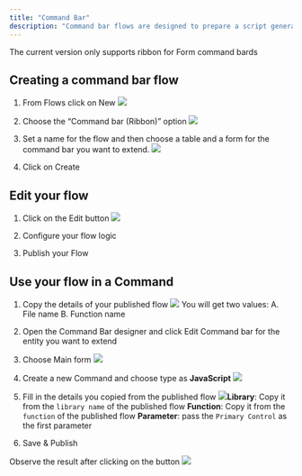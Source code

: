 ```yaml
---
title: "Command Bar"
description: "Command bar flows are designed to prepare a script generated from the maker configurations to be added by the maker to the command they designed using the command bar designer in PowerApps or using any community tools such as RibbonWorkBench."
---
```


<Warning>
  The current version only supports ribbon for Form command bards
</Warning>

## Creating a command bar flow

1. From Flows click on New ![](/images/ribbonnew.webp)

2. Choose the “Command bar (Ribbon)” option ![](/images/ribbonnewwindow.webp)

3. Set a name for the flow and then choose a table and a form for the command bar you want to extend. ![](/images/ribbonnewdatafill.webp)

4. Click on Create

## Edit your flow

1. Click on the Edit button ![](/images/ribbonedit.webp)

2. Configure your flow logic

3. Publish your Flow

## Use your flow in a Command

1. Copy the details of your published flow ![](/images/ribbonnotification.webp)
   You will get two values:
   A. File name
   B. Function name

2. Open the Command Bar designer and click Edit Command bar for the entity you want to extend&#x20;

3. Choose Main form ![](/images/ribbonmainform.webp)

4. Create a new Command and choose type as **JavaScript** ![](/images/ribboncomponentlibrary.webp)

5. Fill in the details you copied from the published flow ![](/images/ribbonoob.webp)**Library**: Copy it from the `library name` of the published flow
   **Function**: Copy it from the `function` of the published flow
   **Parameter**: pass the `Primary Control` as the first parameter

6. Save & Publish

Observe the result after clicking on the button ![](/images/ribbonobserve.webp)